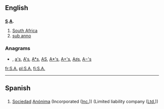 {{also|ᎦᎪ}}
{{also|Appendix:Variations of "sa"}}
==English==

==={{abbreviation}}===
'''[[S]].[[A]].'''

# [[South Africa]]
# [[sub anno]]

===Anagrams===
* {{alphagram|[[as#English|as]]}} , [[a's#English|a's]], [[A's#English|A's]], [[A*s#English|A*s]], [[AS#English|AS]], [[A*'s#English|A*'s]], [[A+'s#English|A+'s]], [[A♯s#English|A♯s]], [[A−'s#English|A−'s]]


[[fr:S.A.]]
[[pl:S.A.]]
[[fi:S.A.]]

----

==Spanish==

==={{abbreviation}}===
{{infl|es|abbreviation}}

# [[sociedad|Sociedad]] [[anónima|Anónima]] (Incorporated ([[Inc.]])) (Limited liability company ([[Ltd.]]))